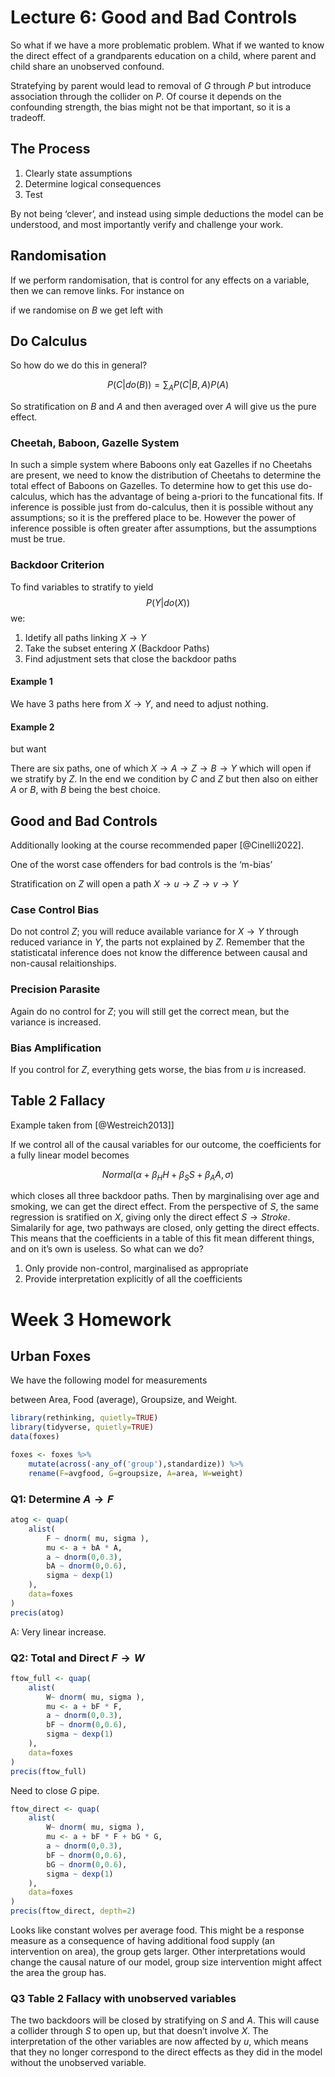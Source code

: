 # Lecture 6: Good and Bad Controls

So what if we have a more problematic problem. What if we wanted to know the direct effect of a grandparents education on a child, where parent and child share an unobserved confound.


\begin{tikzcd}
G \arrow[r] \arrow[dr] & P \arrow[d] & U \arrow[l] \arrow[dl] \\
                       & C           &
\end{tikzcd}

Stratefying by parent would lead to removal of $G$ through $P$ but introduce association through the collider on $P$. Of course it depends on the confounding strength, the bias might not be that important, so it is a tradeoff.

## The Process

1. Clearly state assumptions
2. Determine logical consequences
3. Test

By not being 'clever', and instead using simple deductions the model can be understood, and most importantly verify and challenge your work.

## Randomisation

If we perform randomisation, that is control for any effects on a variable, then we can remove links. For instance on

\begin{tikzcd}
A \arrow[d] \arrow[dr] \\
B \arrow[r] & C
\end{tikzcd}

if we randomise on $B$ we get left with

\begin{tikzcd}
A \arrow[dr] \\
B \arrow[r] & C
\end{tikzcd}

## Do Calculus
So how do we do this in general?

$$ P(C|do(B)) = \sum_A P(C|B,A)P(A) $$

So stratification on $B$ and $A$ and then averaged over $A$ will give us the pure effect.

### Cheetah, Baboon, Gazelle System


\begin{tikzcd}
C \arrow[dr] \\
B \arrow[r] & G
\end{tikzcd}

In such a simple system where Baboons only eat Gazelles if no Cheetahs are present, we need to know the distribution of Cheetahs to determine the total effect of Baboons on Gazelles. To determine how to get this use do-calculus, which has the advantage of being a-priori to the funcational fits. If inference is possible just from do-calculus, then it is possible without any assumptions; so it is the preffered place to be. However the power of inference possible is often greater after assumptions, but the assumptions must be true.

### Backdoor Criterion

To find variables to stratify to yield 
$$ P(Y|do(X)) $$
we:

1. Idetify all paths linking $X \to Y$
2. Take the subset entering $X$ (Backdoor Paths)
3. Find adjustment sets that close the backdoor paths

#### Example 1

\begin{tikzcd}
& Z \arrow[dr] \\
X \arrow[ur] \arrow[rr] \arrow[dr] && Y \arrow[dl] \\
& C
\end{tikzcd}

We have $3$ paths here from $X \to Y$, and need to adjust nothing.

#### Example 2

\begin{tikzcd}
A \arrow[d] \arrow[r] & Z \arrow[dl] \arrow[dr] & B \arrow[l] \arrow[d] \\
X \arrow[rr]  && Y \arrow[dl] \\
& C \arrow[ul]
\end{tikzcd}

but want
	
\begin{tikzcd}
A  \arrow[r] & Z  & B \arrow[l] \arrow[d] \\
X \arrow[ur] \arrow[rr]  && Y \arrow[dl] \\
& C
\end{tikzcd}

There are six paths, one of which $X \to A \to Z \to B \to Y$ which will open if we stratify by $Z$. In the end we condition by $C$ and $Z$ but then also on either $A$ or $B$, with $B$ being the best choice.

## Good and Bad Controls

Additionally looking at the course recommended paper [@Cinelli2022].

One of the worst case offenders for bad controls is the 'm-bias'

\begin{tikzcd}
u \arrow[d] \arrow[r] & Z & v \arrow[l] \arrow[d] \\
X \arrow[rr] && Y
\end{tikzcd}

Stratification on $Z$ will open a path $X \to u \to Z \to v \to Y$

### Case Control Bias

\begin{tikzcd}
X \arrow[r] & Y \arrow[r] & Z
\end{tikzcd}

Do not control $Z$; you will reduce available variance for $X \to Y$ through reduced variance in $Y$, the parts not explained by $Z$. Remember that the statisticatal inference does not know the difference between causal and non-causal relaitionships.

### Precision Parasite

\begin{tikzcd}
Z \arrow[r] & X \arrow[r] & Y
\end{tikzcd}

Again do no control for $Z$; you will still get the correct mean, but the variance is increased.

### Bias Amplification

\begin{tikzcd}
Z \arrow[d] & u \arrow[dl] \arrow[dr] \\
X \arrow[rr] && Y
\end{tikzcd}

If you control for $Z$, everything gets worse, the bias from $u$ is increased.

## Table 2 Fallacy

Example taken from [@Westreich2013]]

\begin{tikzcd}
Smoking \arrow[dr] \arrow[drrr] \\
& HIV \arrow[rr] && Stroke \\
Age \arrow[uu] \arrow[ur] \arrow[urrr]
\end{tikzcd}

If we control all of the causal variables for our outcome, the coefficients for a fully linear model becomes

$$ Normal(\alpha + \beta_{H} H + \beta_{S} S + \beta_A A, \sigma) $$

which closes all three backdoor paths. Then by marginalising over age and smoking, we can get the direct effect. From the perspective of $S$, the same regression is sratified on $X$, giving only the direct effect $S \to Stroke$. Simalarily for age, two pathways are closed, only getting the direct effects. This means that the coefficients in a table of this fit mean different things, and on it's own is useless. So what can we do?

1. Only provide non-control, marginalised as appropriate
2. Provide interpretation explicitly of all the coefficients

# Week 3 Homework

## Urban Foxes

We have the following model for measurements

\begin{tikzcd}
& A \arrow[dl] \\
F \arrow[rr] \arrow[dr] && G \arrow[dl] \\
& W
\end{tikzcd}

between Area, Food (average), Groupsize, and Weight.

```r
library(rethinking, quietly=TRUE)
library(tidyverse, quietly=TRUE)
data(foxes)

foxes <- foxes %>% 
	mutate(across(-any_of('group'),standardize)) %>% 
	rename(F=avgfood, G=groupsize, A=area, W=weight)
```

### Q1: Determine $A \to F$

```r
atog <- quap(
	alist(
		F ~ dnorm( mu, sigma ),
		mu <- a + bA * A,
		a ~ dnorm(0,0.3),
		bA ~ dnorm(0,0.6),
		sigma ~ dexp(1)
	), 
	data=foxes
)
precis(atog)
```
A: Very linear increase.

### Q2: Total and Direct $F \to W$

```r
ftow_full <- quap(
	alist(
		W~ dnorm( mu, sigma ),
		mu <- a + bF * F,
		a ~ dnorm(0,0.3),
		bF ~ dnorm(0,0.6),
		sigma ~ dexp(1)
	), 
	data=foxes
)
precis(ftow_full)
```

Need to close $G$ pipe.
```r
ftow_direct <- quap(
	alist(
		W~ dnorm( mu, sigma ),
		mu <- a + bF * F + bG * G,
		a ~ dnorm(0,0.3),
		bF ~ dnorm(0,0.6),
		bG ~ dnorm(0,0.6),
		sigma ~ dexp(1)
	), 
	data=foxes
)
precis(ftow_direct, depth=2)
```

Looks like constant wolves per average food. This might be a response measure as a consequence of having additional food supply (an intervention on area), the group gets larger. Other interpretations would change the causal nature of our model, group size intervention might affect the area the group has.

### Q3 Table 2 Fallacy with unobserved variables

\begin{tikzcd}
S \arrow[dr] \arrow[drrr] && u \arrow[ll] \arrow[d] \\
& X \arrow[rr] && Y \\
A \arrow[uu] \arrow[ur] \arrow[urrr]
\end{tikzcd}

The two backdoors will be closed by stratifying on $S$ and $A$. This will cause a collider through $S$ to open up, but that doesn't involve $X$. The interpretation of the other variables are now affected by $u$, which means that they no longer correspond to the direct effects as they did in the model without the unobserved variable.